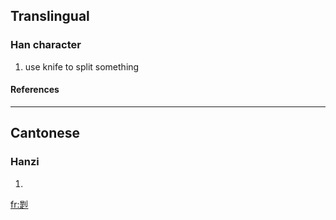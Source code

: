 ==Translingual==
===Han character===
{{Han char|rn=18|rad=刀|as=09|sn=11|four=|canj=日人中弓 (AOLN)}}
# use knife to split something
====References====
{{Han ref|kx=0142.100|hdz=10348.040|uh=34F3|ud=13555}}

----
==Cantonese==
===Hanzi===
{{yue-hanzi|jyut=|y=daai1}}
# {{defn|Cantonese}}

[[fr:㓳]]
